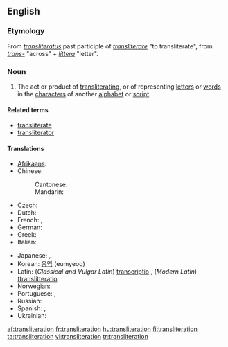 {{wikipedia|Transliteration}}
==English==

===Etymology===
From {{L.}} ''[[transliteratus]]'' past participle of ''[[transliterare]]'' "to transliterate", from ''[[trans-]]'' "across" + ''[[littera]]'' "letter".

===Noun===
{{en-noun}}

# {{linguistics}} The act or product of [[transliterating]], or of representing [[letter]]s or [[word]]s in the [[character]]s of another [[alphabet]] or [[script]].

====Related terms====
* [[transliterate]]
* [[transliterator]]

====Translations====
{{top}}
* [[Afrikaans]]: {{t|af|transliterasie|xs=Afrikaans}}
* Chinese:
*: Cantonese: {{tø|yue|譯音|tr=jik6 jam1|sc=Hani|xs=Cantonese}}
*: Mandarin: {{zh-ts|音譯|音译}}
* Czech: {{cs|transliterace|f}}
* Dutch: {{t|nl|transliteratie|f}}
* French: {{t+|fr|transcription|f}}, {{t|fr|translittération|f}}
* German: {{t+|de|Transkription|f}}
* Greek: {{t|el|μεταγραφή|tr=metagraphé|sc=Grek}}
* Italian: {{t|it|traslitterazione}}
{{mid}}
* Japanese: {{qualifier|lexical translation}} {{t|ja|字訳|tr=jiyaku|sc=Jpan}}, {{qualifier|phonetical translation}}{{t|ja|音訳|tr=on'yaku|sc=Jpan}}
* Korean: [[음역]] (eumyeog)
* Latin: (''Classical and Vulgar Latin'') [[transcriptio]] {{f}}, (''Modern Latin'') [[ttranslitteratio]] {{f}}
* Norwegian: {{t|no|transliterasjon}}
* Portuguese: {{t|pt|transcrição}}, {{t|pt|transliteração}}
* Russian: {{t|ru|транслитерирование|n|tr=transliterirovaniye|sc=Cyrl}}
* Spanish: {{t|es|transcripción}}, {{t+|es|transliteración}}
* Ukrainian: {{t-|uk|транслітерація|f|tr=transliterácija|sc=Cyrl|xs=Ukrainian}}
{{bottom}}

[[af:transliteration]]
[[fr:transliteration]]
[[hu:transliteration]]
[[fi:transliteration]]
[[ta:transliteration]]
[[vi:transliteration]]
[[tr:transliteration]]